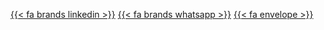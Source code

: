 <!-- _share-links.qmd -->
<div class="social-share">
  <a href="#" data-sharer="linkedin" title="Share on LinkedIn"> {{< fa brands linkedin >}}</a>
  <a href="#" data-sharer="whatsapp" title="Share on WhatsApp">{{< fa brands whatsapp >}}</a>
  <a href="#" data-sharer="email" title="Share via Email">{{< fa envelope >}}</a>
</div>
<script src="/sharer.core.js"></script>
<script src="/services/linkedin.js"></script>
<script src="/services/whatsapp.js"></script>
<script src="/services/email.js"></script>
<script>
  Sharer.init(); // ensure click listeners are attached
</script>